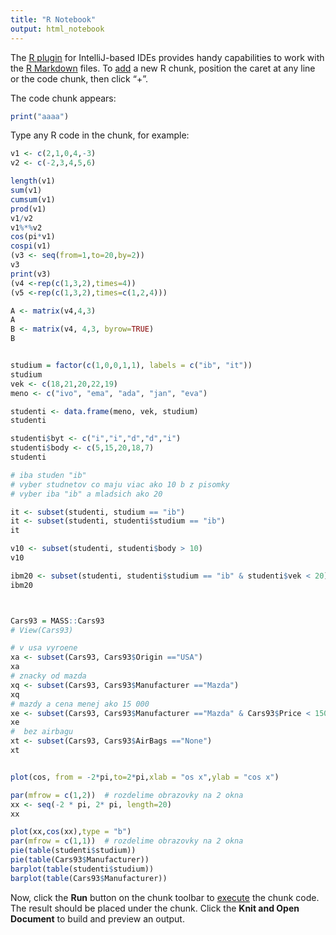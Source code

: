 ```yaml
---
title: "R Notebook"
output: html_notebook
---
```


The [R plugin](https://www.jetbrains.com/help/pycharm/r-plugin-support.html) for IntelliJ-based IDEs provides
handy capabilities to work with the [R Markdown](https://www.jetbrains.com/help/pycharm/r-markdown.html) files.
To [add](https://www.jetbrains.com/help/pycharm/r-markdown.html#add-code-chunk) a new R chunk,
position the caret at any line or the code chunk, then click "+".

The code chunk appears:
```r
print("aaaa")
```

Type any R code in the chunk, for example:
```r
v1 <- c(2,1,0,4,-3)
v2 <- c(-2,3,4,5,6)

length(v1)
sum(v1)
cumsum(v1)
prod(v1)
v1/v2
v1%*%v2
cos(pi*v1)
cospi(v1)
(v3 <- seq(from=1,to=20,by=2))
v3
print(v3)
(v4 <-rep(c(1,3,2),times=4))
(v5 <-rep(c(1,3,2),times=c(1,2,4)))

A <- matrix(v4,4,3)
A
B <- matrix(v4, 4,3, byrow=TRUE)
B


studium = factor(c(1,0,0,1,1), labels = c("ib", "it"))
studium
vek <- c(18,21,20,22,19)
meno <- c("ivo", "ema", "ada", "jan", "eva")

studenti <- data.frame(meno, vek, studium)
studenti

studenti$byt <- c("i","i","d","d","i")
studenti$body <- c(5,15,20,18,7)
studenti

# iba studen "ib"
# vyber studnetov co maju viac ako 10 b z pisomky
# vyber iba "ib" a mladsich ako 20

it <- subset(studenti, studium == "ib")
it <- subset(studenti, studenti$studium == "ib")
it

v10 <- subset(studenti, studenti$body > 10)
v10

ibm20 <- subset(studenti, studenti$studium == "ib" & studenti$vek < 20)
ibm20



Cars93 = MASS::Cars93
# View(Cars93)

# v usa vyroene
xa <- subset(Cars93, Cars93$Origin =="USA")
xa
# znacky od mazda
xq <- subset(Cars93, Cars93$Manufacturer =="Mazda")
xq
# mazdy a cena menej ako 15 000
xe <- subset(Cars93, Cars93$Manufacturer =="Mazda" & Cars93$Price < 15000)
xe
#  bez airbagu
xt <- subset(Cars93, Cars93$AirBags =="None")
xt


plot(cos, from = -2*pi,to=2*pi,xlab = "os x",ylab = "cos x")

par(mfrow = c(1,2))  # rozdelime obrazovky na 2 okna
xx <- seq(-2 * pi, 2* pi, length=20)
xx

plot(xx,cos(xx),type = "b")
par(mfrow = c(1,1))  # rozdelime obrazovky na 2 okna
pie(table(studenti$studium))
pie(table(Cars93$Manufacturer))
barplot(table(studenti$studium))
barplot(table(Cars93$Manufacturer))


```

Now, click the **Run** button on the chunk toolbar to [execute](https://www.jetbrains.com/help/pycharm/r-markdown.html#run-r-code) the chunk code. The result should be placed under the chunk.
Click the **Knit and Open Document** to build and preview an output.
